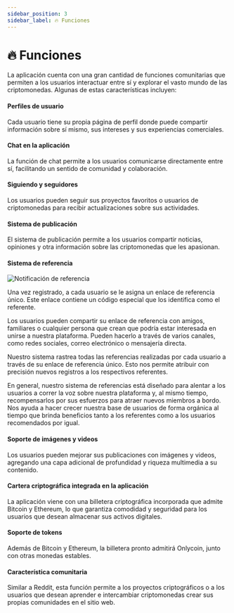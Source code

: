 ```yaml
---
sidebar_position: 3
sidebar_label: ️🔥 Funciones
---
```


# ️‍🔥 Funciones

La aplicación cuenta con una gran cantidad de funciones comunitarias que permiten a los usuarios interactuar entre sí y explorar el vasto mundo de las criptomonedas. Algunas de estas características incluyen:

#### Perfiles de usuario

Cada usuario tiene su propia página de perfil donde puede compartir información sobre sí mismo, sus intereses y sus experiencias comerciales.

#### Chat en la aplicación

La función de chat permite a los usuarios comunicarse directamente entre sí, facilitando un sentido de comunidad y colaboración.

#### Siguiendo y seguidores

Los usuarios pueden seguir sus proyectos favoritos o usuarios de criptomonedas para recibir actualizaciones sobre sus actividades.

#### Sistema de publicación

El sistema de publicación permite a los usuarios compartir noticias, opiniones y otra información sobre las criptomonedas que les apasionan.

#### Sistema de referencia

![Notificación de referencia](/img/referral-notification.jpg)

Una vez registrado, a cada usuario se le asigna un enlace de referencia único. Este enlace contiene un código especial que los identifica como el referente.

Los usuarios pueden compartir su enlace de referencia con amigos, familiares o cualquier persona que crean que podría estar interesada en unirse a nuestra plataforma. Pueden hacerlo a través de varios canales, como redes sociales, correo electrónico o mensajería directa.

Nuestro sistema rastrea todas las referencias realizadas por cada usuario a través de su enlace de referencia único. Esto nos permite atribuir con precisión nuevos registros a los respectivos referentes.

En general, nuestro sistema de referencias está diseñado para alentar a los usuarios a correr la voz sobre nuestra plataforma y, al mismo tiempo, recompensarlos por sus esfuerzos para atraer nuevos miembros a bordo. Nos ayuda a hacer crecer nuestra base de usuarios de forma orgánica al tiempo que brinda beneficios tanto a los referentes como a los usuarios recomendados por igual.

#### Soporte de imágenes y videos

Los usuarios pueden mejorar sus publicaciones con imágenes y videos, agregando una capa adicional de profundidad y riqueza multimedia a su contenido.

#### Cartera criptográfica integrada en la aplicación

La aplicación viene con una billetera criptográfica incorporada que admite Bitcoin y Ethereum, lo que garantiza comodidad y seguridad para los usuarios que desean almacenar sus activos digitales.

#### Soporte de tokens

Además de Bitcoin y Ethereum, la billetera pronto admitirá Onlycoin, junto con otras monedas estables.

#### Característica comunitaria

Similar a Reddit, esta función permite a los proyectos criptográficos o a los usuarios que desean aprender e intercambiar criptomonedas crear sus propias comunidades en el sitio web.